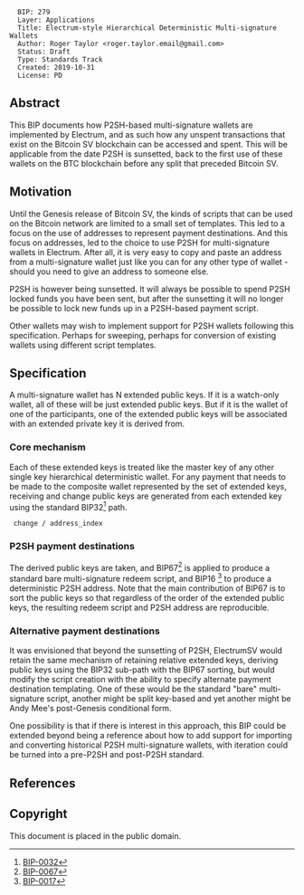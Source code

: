 <pre>
  BIP: 279
  Layer: Applications
  Title: Electrum-style Hierarchical Deterministic Multi-signature Wallets
  Author: Roger Taylor <roger.taylor.email@gmail.com>
  Status: Draft
  Type: Standards Track
  Created: 2019-10-31
  License: PD
</pre>

==Abstract==

This BIP documents how P2SH-based multi-signature wallets are implemented by Electrum, and as
such how any unspent transactions that exist on the Bitcoin SV blockchain can be accessed and
spent. This will be applicable from the date P2SH is sunsetted, back to the first use of these
wallets on the BTC blockchain before any split that preceded Bitcoin SV.

==Motivation==

Until the Genesis release of Bitcoin SV, the kinds of scripts that can be used on the Bitcoin
network are limited to a small set of templates. This led to a focus on the use of addresses
to represent payment destinations. And this focus on addresses, led to the choice to use P2SH
for multi-signature wallets in Electrum. After all, it is very easy to copy and paste an address
from a multi-signature wallet just like you can for any other type of wallet - should you need to
give an address to someone else.

P2SH is however being sunsetted. It will always be possible to spend P2SH locked funds you have
been sent, but after the sunsetting it will no longer be possible to lock new funds up in a
P2SH-based payment script.

Other wallets may wish to implement support for P2SH wallets following this specification. Perhaps
for sweeping, perhaps for conversion of existing wallets using different script templates.

==Specification==

A multi-signature wallet has N extended public keys. If it is a watch-only wallet, all of these
will be just extended public keys. But if it is the wallet of one of the participants, one of the
extended public keys will be associated with an extended private key it is derived from.

=== Core mechanism ===

Each of these extended keys is treated like the master key of any other single key hierarchical
deterministic wallet. For any payment that needs to be made to the composite wallet represented
by the set of extended keys, receiving and change public keys are generated from each extended key
using the standard
BIP32<ref>[https://github.com/moneybutton/bips/blob/master/bip-0032.mediawiki BIP-0032]</ref> path.

  <nowiki>change / address_index</nowiki>

=== P2SH payment destinations ===

The derived public keys are taken, and
BIP67<ref>[https://github.com/moneybutton/bips/blob/master/bip-0067.mediawiki BIP-0067]</ref> is
applied to produce a standard bare multi-signature redeem script, and
BIP16 <ref>[https://github.com/moneybutton/bips/blob/master/bip-0016.mediawiki BIP-0017]</ref>
to produce a deterministic P2SH address. Note that the main contribution of
BIP67 is to sort the public keys so that regardless of the order of the extended public keys,
the resulting redeem script and P2SH address are reproducible.

=== Alternative payment destinations ===

It was envisioned that beyond the sunsetting of P2SH, ElectrumSV would retain the same mechanism
of retaining relative extended keys, deriving public keys using the BIP32 sub-path with the
BIP67 sorting, but would modify the script creation with the ability to specify alternate
payment destination templating. One of these would be the standard "bare" multi-signature script,
another might be split key-based and yet another might be Andy Mee's post-Genesis conditional form.

One possibility is that if there is interest in this approach, this BIP could be extended beyond
being a reference about how to add support for importing and converting historical P2SH
multi-signature wallets, with iteration could be turned into a pre-P2SH and post-P2SH standard.

== References ==
<references>

==Copyright==

This document is placed in the public domain.

